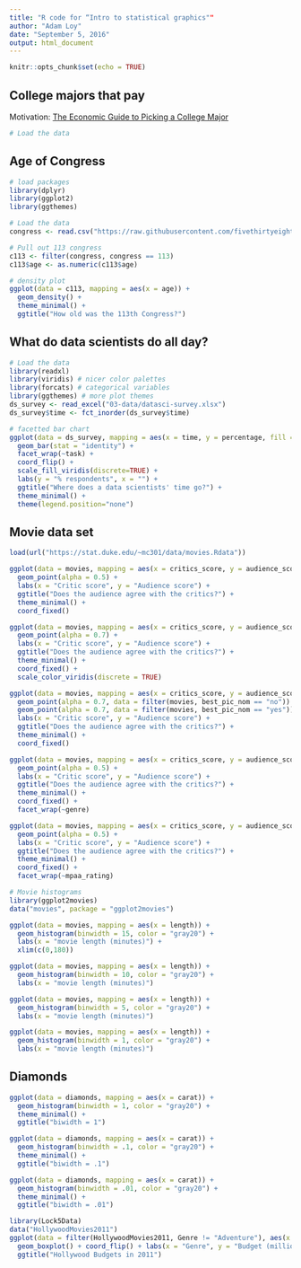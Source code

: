 ```yaml
---
title: "R code for “Intro to statistical graphics""
author: "Adam Loy"
date: "September 5, 2016"
output: html_document
---
```


```r
knitr::opts_chunk$set(echo = TRUE)
```

## College majors that pay

Motivation: [The Economic Guide to Picking a College Major](http://fivethirtyeight.com/features/the-economic-guide-to-picking-a-college-major/)

```r
# Load the data

```

## Age of Congress

```r
# load packages
library(dplyr)
library(ggplot2)
library(ggthemes)

# Load the data
congress <- read.csv("https://raw.githubusercontent.com/fivethirtyeight/data/master/congress-age/congress-terms.csv", na.strings = "", as.is = TRUE)

# Pull out 113 congress
c113 <- filter(congress, congress == 113)
c113$age <- as.numeric(c113$age)

# density plot
ggplot(data = c113, mapping = aes(x = age)) +
  geom_density() + 
  theme_minimal() +
  ggtitle("How old was the 113th Congress?")

```

## What do data scientists do all day?

```r
# Load the data
library(readxl)
library(viridis) # nicer color palettes
library(forcats) # categorical variables
library(ggthemes) # more plot themes
ds_survey <- read_excel("03-data/datasci-survey.xlsx")
ds_survey$time <- fct_inorder(ds_survey$time)

# facetted bar chart
ggplot(data = ds_survey, mapping = aes(x = time, y = percentage, fill = time)) + 
  geom_bar(stat = "identity") + 
  facet_wrap(~task) + 
  coord_flip() + 
  scale_fill_viridis(discrete=TRUE) + 
  labs(y = "% respondents", x = "") + 
  ggtitle("Where does a data scientists' time go?") +
  theme_minimal() + 
  theme(legend.position="none")
```

## Movie data set

```r
load(url("https://stat.duke.edu/~mc301/data/movies.Rdata"))

ggplot(data = movies, mapping = aes(x = critics_score, y = audience_score)) + 
  geom_point(alpha = 0.5) + 
  labs(x = "Critic score", y = "Audience score") +
  ggtitle("Does the audience agree with the critics?") +
  theme_minimal() +
  coord_fixed()

ggplot(data = movies, mapping = aes(x = critics_score, y = audience_score, color = best_pic_nom)) + 
  geom_point(alpha = 0.7) + 
  labs(x = "Critic score", y = "Audience score") +
  ggtitle("Does the audience agree with the critics?") +
  theme_minimal() +
  coord_fixed() + 
  scale_color_viridis(discrete = TRUE)

ggplot(data = movies, mapping = aes(x = critics_score, y = audience_score, color = best_pic_nom, shape = best_pic_nom)) + 
  geom_point(alpha = 0.7, data = filter(movies, best_pic_nom == "no")) + 
  geom_point(alpha = 0.7, data = filter(movies, best_pic_nom == "yes")) +
  labs(x = "Critic score", y = "Audience score") +
  ggtitle("Does the audience agree with the critics?") +
  theme_minimal() +
  coord_fixed()

ggplot(data = movies, mapping = aes(x = critics_score, y = audience_score)) + 
  geom_point(alpha = 0.5) + 
  labs(x = "Critic score", y = "Audience score") +
  ggtitle("Does the audience agree with the critics?") +
  theme_minimal() +
  coord_fixed() + 
  facet_wrap(~genre)

ggplot(data = movies, mapping = aes(x = critics_score, y = audience_score)) + 
  geom_point(alpha = 0.5) + 
  labs(x = "Critic score", y = "Audience score") +
  ggtitle("Does the audience agree with the critics?") +
  theme_minimal() +
  coord_fixed() + 
  facet_wrap(~mpaa_rating)

```

```r
# Movie histograms
library(ggplot2movies)
data("movies", package = "ggplot2movies")

ggplot(data = movies, mapping = aes(x = length)) + 
  geom_histogram(binwidth = 15, color = "gray20") +
  labs(x = "movie length (minutes)") +
  xlim(c(0,180))

ggplot(data = movies, mapping = aes(x = length)) + 
  geom_histogram(binwidth = 10, color = "gray20") +
  labs(x = "movie length (minutes)")

ggplot(data = movies, mapping = aes(x = length)) + 
  geom_histogram(binwidth = 5, color = "gray20") +
  labs(x = "movie length (minutes)")

ggplot(data = movies, mapping = aes(x = length)) + 
  geom_histogram(binwidth = 1, color = "gray20") +
  labs(x = "movie length (minutes)")


```


## Diamonds

```r
ggplot(data = diamonds, mapping = aes(x = carat)) + 
  geom_histogram(binwidth = 1, color = "gray20") + 
  theme_minimal() + 
  ggtitle("biwidth = 1")

ggplot(data = diamonds, mapping = aes(x = carat)) + 
  geom_histogram(binwidth = .1, color = "gray20") + 
  theme_minimal() + 
  ggtitle("biwidth = .1")

ggplot(data = diamonds, mapping = aes(x = carat)) + 
  geom_histogram(binwidth = .01, color = "gray20") + 
  theme_minimal() + 
  ggtitle("biwidth = .01")

```

```r
library(Lock5Data)
data("HollywoodMovies2011")
ggplot(data = filter(HollywoodMovies2011, Genre != "Adventure"), aes(x = reorder(Genre, Budget, median, na.rm = TRUE), y = Budget)) + 
  geom_boxplot() + coord_flip() + labs(x = "Genre", y = "Budget (millions)") + 
  ggtitle("Hollywood Budgets in 2011")
```

